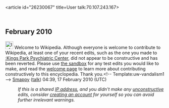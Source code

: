 <article id="26230067" title=User talk:70.107.243.167>
	<talkpage id="26230067" title="User talk:70.107.243.167">


== February 2010 ==
[[Image:Information.svg|25px]] Welcome to Wikipedia. Although everyone is welcome to contribute to Wikipedia, at least one of your recent edits, such as the one you made to [[:Kings Park Psychiatric Center]], did not appear to be constructive and has been reverted. Please use [[Wikipedia:Sandbox|the sandbox]] for any test edits you would like to make, and read the [[Wikipedia:Welcoming committee/Welcome to Wikipedia|welcome page]] to learn more about contributing constructively to this encyclopedia. Thank you.&lt;!-- Template:uw-vandalism1 --&gt; [[User:Smappy|Smappy]] ([[User talk:Smappy|talk]]) 04:39, 17 February 2010 (UTC)
:''If this is a shared [[IP address]], and you didn't make any [[Wikipedia:vandalism|unconstructive]] edits, consider [[Wikipedia:Why create an account?|creating an account]] for yourself so you can avoid further irrelevant warnings.''
	</talkpage>
</article>